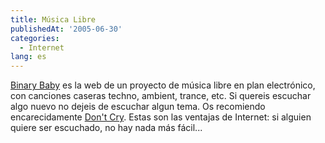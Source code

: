 ```yaml
---
title: Música Libre
publishedAt: '2005-06-30'
categories:
  - Internet
lang: es
---
```


[Binary Baby](http://www.binarybaby.co.uk/home.asp) es la web de un proyecto de música libre en plan electrónico, con canciones caseras techno, ambient, trance, etc. Si quereis escuchar algo nuevo no dejeis de escuchar algun tema. Os recomiendo encarecidamente [Don't Cry](http://www.binarybaby.co.uk/tunes/dont_cry.mp3). Estas son las ventajas de Internet: si alguien quiere ser escuchado, no hay nada más fácil...
